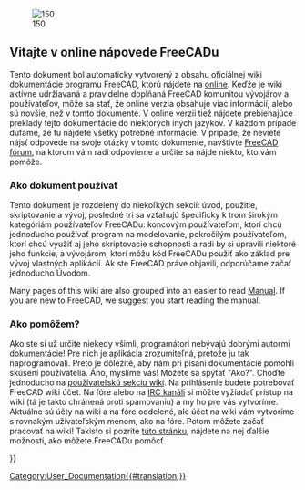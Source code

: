 <languages/>
{{Docnav
|
|[[About_FreeCAD|O FreeCADe]]
}}

[[Image:Crystal_Clear_app_tutorials.png|right|150]]

<span id="Welcome_to_the_FreeCAD_on-line_help"></span>
== Vitajte v online nápovede FreeCADu ==

<div class="mw-translate-fuzzy">
Tento dokument bol automaticky vytvorený z obsahu oficiálnej wiki dokumentácie programu FreeCAD, ktorú nájdete na [http://www.freecadweb.org/wiki/index.php?title=Main_Page online]. Keďže je wiki aktívne udržiavaná a pravidelne dopĺňaná FreeCAD komunitou vývojárov a používateľov, môže sa stať, že online verzia obsahuje viac informácií, alebo sú novšie, než v tomto dokumente. V online verzii tiež nájdete prebiehajúce preklady tejto dokumentácie do niektorých iných jazykov. V každom prípade dúfame, že tu nájdete všetky potrebné informácie. V prípade, že neviete nájsť odpovede na svoje otázky v tomto dokumente, navštívte [http://forum.freecadweb.org/index.php FreeCAD fórum], na ktorom vám radi odpovieme a určite sa nájde niekto, kto vám pomôže.
</div>

<span id="How_to_use"></span>
=== Ako dokument používať ===

<div class="mw-translate-fuzzy">
Tento dokument je rozdelený do niekoľkých sekcií: úvod, použitie, skriptovanie a vývoj, posledné tri sa vzťahujú špecificky k trom širokým kategóriám používateľov FreeCADu: koncovým používateľom, ktorí chcú jednoducho používať program na modelovanie, pokročilým používateľom, ktorí chcú využiť aj jeho skriptovacie schopnosti a radi by si upravili niektoré jeho funkcie, a vývojárom, ktorí môžu kód FreeCADu použiť ako základ pre vývoj vlastných aplikácií. Ak ste FreeCAD práve objavili, odporúčame začať jednoducho Úvodom.
</div>

Many pages of this wiki are also grouped into an easier to read [[Manual|Manual]]. If you are new to FreeCAD, we suggest you start reading the manual.

<span id="Contribute"></span>
=== Ako pomôžem? ===

<div class="mw-translate-fuzzy">
Ako ste si už určite niekedy všimli, programátori nebývajú dobrými autormi dokumentácie! Pre nich je aplikácia zrozumiteľná, pretože ju tak naprogramovali. Preto je dôležité, aby nám pri písaní dokumentácie pomohli skúsení používatelia. Áno, myslíme vás! Môžete sa spýtať "Ako?". Choďte jednoducho na [http://www.freecadweb.org/wiki/index.php používateľskú sekciu wiki]. Na prihlásenie budete potrebovať FreeCAD wiki účet. Na fóre alebo na [https://www.freecadweb.org/wiki/Help#Chat IRC kanáli] si môžte vyžiadať prístup na wiki (tá je takto chránená proti spamovaniu) a my ho pre vás vytvoríme. Aktuálne sú účty na wiki a na fóre oddelené, ale účet na wiki vám vytvoríme s rovnakým užívateľským menom, ako na fóre. Potom môžete začať pracovať na wiki!  Takisto si pozrite [http://www.freecadweb.org/wiki/index.php?title=Help_FreeCAD túto stránku], nájdete na nej ďalšie možnosti, ako môžete FreeCADu pomôcť.
</div>

{{Docnav
|
|[[About_FreeCAD|O FreeCADe]]
}}

{{Userdocnavi{{#translation:}}}}
[[Category:User_Documentation{{#translation:}}]]